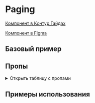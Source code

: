 
<Meta of={PagingStories} />

# Paging

[Компонент в Контур.Гайдах](https://guides.kontur.ru/components/navigation/paging/)

[Компонент в Figma](https://www.figma.com/file/87ScqxPzJpF9DcVBNYWOjM/%E2%9A%A1-Kontur-UI-Modern-Layout?node-id=281%3A18146)

<Description />

## Базовый пример

<Primary />

## Пропы

<details>
  <summary>Открыть таблицу с пропами</summary>
  <ArgTypes />
</details>

## Примеры использования

<Stories title="" includePrimary={false} />
